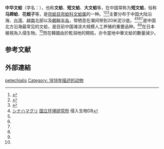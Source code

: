 {{Speciesbox 
 | taxon = Meretrix petechialis
 | authority = Lamarck, 1818
}}
'''中华文蛤'''（学名：''{{lang|la|Meretrix petechialis}}''），也称'''文蛤'''、'''短文蛤'''、'''大文蛤'''等，在中国常称为'''短文蛤'''，俗称'''马蹄蛤'''、'''花蚬子'''等，是[[帘蛤目|帘蛤目]][[帘蛤科|帘蛤科]][[文蛤属|文蛤属]]的一种{{r|shell_2772}}。<ref name="caoshanmao">{{cite book |editor=曹善茂等 |title=大连近海无脊椎动物 |date=2017.03 |publisher=辽宁科学技术出版社 |location=沈阳 |isbn=978-7-5591-0265-2 |page=182-183}}</ref><ref name="wangmaojian">{{cite book |author1=王茂剑 |author2=宋秀凯 |title=渤海山东海域海洋保护区生物多样性图集 第3册 常见底栖生物 |date=2017.08 |publisher=海洋出版社 |location=北京 |isbn=978-7-5027-9877-2 |page=90}}</ref><ref name="landongzhao">{{cite book |author1=蓝东兆 |coauthors=陈敏，许江，李覃，等 |title=北仑河口海洋资源与环境现状 |date=2013.01 |publisher=厦门大学出版社 |location=厦门 |isbn=978-7-5615-4300-9 |page=241}}</ref>主要分布于中国大陆沿海、[[台湾|台湾]]、[[越南|越南]]北部以及[[朝鲜半岛|朝鲜半岛]]，常栖息在潮间带到20米泥沙底{{r|shell_2772}}。<ref name="Idb">[http://www.nies.go.jp/biodiversity/invasive/DB/detail/70460.html シナハマグリ] {{Wayback|url=http://www.nies.go.jp/biodiversity/invasive/DB/detail/70460.html |date=20220428064911 }} [[国立环境研究所|国立环境研究所]] 侵入生物DB</ref><ref name="caoshanmao" /><ref name="landongzhao" /><ref name="wangmaojian" />是中国北方沿海最常见的文蛤，是目前中国滩涂大规模人工养殖的重要品种。<ref name="caoshanmao" /><ref name="wangmaojian" />在日本被視為入侵生物。<ref name="Idb" />而在韓國由於乾潟地的開拓，亦令當地中華文蛤的數量減少。

==参考文献==
{{reflist|refs=
<ref name="shell_2772">{{cite web
 |url=http://shell.sinica.edu.tw/chinese/shellbase_detail.php?science_no=2772
 |title=国际贝库：中华文蛤|publisher=台湾贝类资料库
 |access-date=2009-08-11}}</ref>
}}

==外部連結==
{{Taxonbar}}
[[Category:文蛤属|petechialis]]
[[Category:_1818年描述的动物|Category: 1818年描述的动物]]
{{mollusc-stub}}